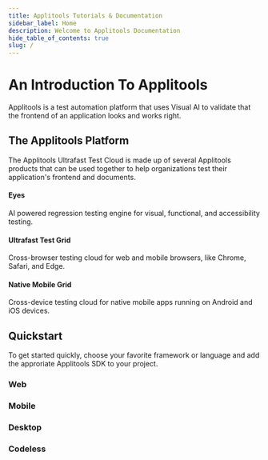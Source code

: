 ```yaml
---
title: Applitools Tutorials & Documentation
sidebar_label: Home
description: Welcome to Applitools Documentation
hide_table_of_contents: true
slug: /
---
```



# An Introduction To Applitools

Applitools is a test automation platform that uses Visual AI to validate that the frontend of an application looks and works right. 

## The Applitools Platform

The Applitools Ultrafast Test Cloud is made up of several Applitools products that can be used together to help organizations test their application's frontend and documents.

<div className="">
  <div className="row">
     <div class="col col--4">
      <Link class="card" to="/platform/applitools-eyes">
        <div class="card__body">
          <EyesIcon title="Eyes Icon" style={{maxWidth:'50px', maxHeight:'50px'}}/>
          <h4>Eyes</h4>
          <p>AI powered regression testing engine for visual, functional, and accessibility testing.</p>
        </div>
      </Link>
    </div>
    <div class="col col--4">
      <Link class="card" to="/platform/applitools-ufg">
        <div class="card__body">
          <UFGIcon title="UFG Icon" style={{maxWidth:'50px', maxHeight:'50px'}}/>
          <h4>Ultrafast Test Grid</h4>
          <p>Cross-browser testing cloud for web and mobile browsers, like Chrome, Safari, and Edge.</p>
        </div>
      </Link>
    </div>
    <div class="col col--4">
      <Link class="card" to="/platform/applitools-nmg">
        <div class="card__body">
        <NMGIcon title="NMG Icon" style={{maxWidth:'50px', maxHeight:'50px'}}/>
          <h4>Native Mobile Grid</h4>
           <p>Cross-device testing cloud for native mobile apps running on Android and iOS devices.</p>
        </div>
      </Link>
    </div>
  </div>
 </div>

## Quickstart
To get started quickly, choose your favorite framework or language and add the approriate Applitools SDK to your project.
### Web 

<WebFrameworks />

### Mobile 

<MobileFrameworks />

### Desktop 

<DesktopFrameworks />

### Codeless 

<Codeless />


